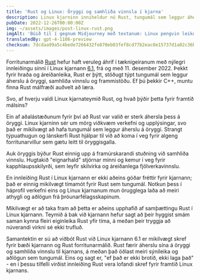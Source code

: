 ```yaml
---
title: 'Rust og Linux: Öryggi og samhliða vinnsla í kjarna'
description: Linux kjarninn inniheldur nú Rust, tungumál sem leggur áherslu á áreiðanleika og frammistöðu. Þetta er mikilvægt tímamót fyrir Rust og kjarnann.
pubDate: 2022-12-26T00:00:00Z
img: ~/assets/images/post-linux-rust.png
imgAlt: 'Búið til í gegnum Midjourney með textanum: Linux pengvin leikur sér með krabba úr Rust forritunarmálinu, antarctica, lagskipt pappírslist, diorama, shadowbox, rúmmálslýsing --v 4'
translatedBy: gpt-4-1106-preview
checksum: 7dcdaa99a5c4bede7266432fe870eb03fef8cd77b2eac8e15737d1a02c36b6ae
---
```


Forritunarmálið [Rust](https://www.rust-lang.org) hefur haft veruleg áhrif í tæknigeiranum með nýlegri innleiðingu sinni í Linux kjarnann [6.1](https://lkml.org/lkml/2022/12/11/206), frá og með 11. desember 2022. Þekkt fyrir hraða og áreiðanleika, Rust er þýtt, stöðugt týpt tungumál sem leggur áherslu á öryggi, samhliða vinnslu og frammistöðu. Ef þú þekkir C++, muntu finna Rust málfræði auðvelt að læra.

Svo, af hverju valdi Linux kjarnateymið Rust, og hvað þýðir þetta fyrir framtíð málsins?

Ein af aðalástæðunum fyrir því að Rust var valið er sterk áhersla þess á öryggi. Linux kjarninn sér um mörg viðkvæm verkefni og upplýsingar, svo það er mikilvægt að hafa tungumál sem leggur áherslu á öryggi. Strangt týpuathugun og lánskerfi Rust hjálpar til við að koma í veg fyrir algeng forritunarvillur sem gætu leitt til öryggisgalla.

Auk öryggis býður Rust einnig upp á framúrskarandi stuðning við samhliða vinnslu. Hugtakið "eignarhald" stjórnar minni og kemur í veg fyrir kapphlaupsskilyrði, sem leyfir skilvirka og áreiðanlega fjölverkavinnslu.

En innleiðing Rust í Linux kjarnann er ekki aðeins góðar fréttir fyrir kjarnann; það er einnig mikilvægt tímamót fyrir Rust sem tungumál. Notkun þess í háprofil verkefni eins og Linux kjarnanum mun örugglega laða að meiri athygli og aðlögun frá þróunarfélagsskapinum.

Mikilvægt er að taka fram að þetta er aðeins upphafið af samþættingu Rust í Linux kjarnann. Teymið á bak við kjarnann hefur sagt að þeir hyggist smám saman kynna fleiri eiginleika Rust yfir tíma, á meðan þeir tryggja að núverandi virkni sé ekki trufluð.

Samantektin er sú að viðbót Rust við Linux kjarnann 6.1 er mikilvægt skref fyrir bæði kjarnann og Rust forritunarmálið. Rust færir áherslu sína á öryggi og samhliða vinnslu til kjarnans, á meðan það öðlast meiri sýnileika og aðlögun sem tungumál. Eins og sagt er, "ef það er ekki brotið, ekki laga það" - en í þessu tilfelli virðist innleiðing Rust vera lofandi skref fyrir framtíð Linux kjarnans.
